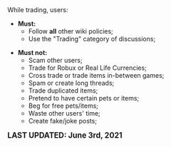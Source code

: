 <center>
<br />
<noinclude>{{RulesAndPoliciesNavigation}}</noinclude>

{{FrameSquare|color = db0f4d|content= The '''trading policy''' is a set of standards that '''ALL''' users must comply to while on the Bubble Gum Simulator Wiki.<br />
[https://www.fandom.com/terms-of-use Fandom's Terms of Use] applies '''''globally'''''.}}
</center>

While trading, users:

* '''Must:''' 
** Follow '''all''' other wiki policies;
** Use the "Trading" category of discussions;

* '''Must not:''' 
** Scam other users;
** Trade for Robux or Real Life Currencies;
** Cross trade or trade items in-between games;
** Spam or create long threads;
** Trade duplicated items;
** Pretend to have certain pets or items;
** Beg for free pets/items;
** Waste other users' time;
** Create fake/joke posts;

<big>'''LAST UPDATED: June 3rd, 2021'''</big>